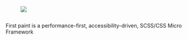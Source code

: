 
<Meta title="Guides/Introduction" />

<!-- Example title -->

<h1 style={{ "text-align": "center", width: "100%" }}>
  <figure>
    <img
      src="https://res.cloudinary.com/dqjs95c7n/image/upload/v1644593162/fp-logo-lg_f6kefg.svg"
      style={{ width: "30vw" }}
    />
  </figure>
</h1>
<p
  style={{
    textAlign: "center",
    fontSize: "2rem",
    lineHeight: "1.5"
  }}
>
  First paint is a performance-first, accessibility-driven,
  SCSS/CSS Micro Framework
</p>
